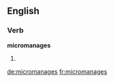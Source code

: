 ==English==

===Verb===
'''micromanages'''

# {{third-person singular of|micromanage}}

[[de:micromanages]]
[[fr:micromanages]]